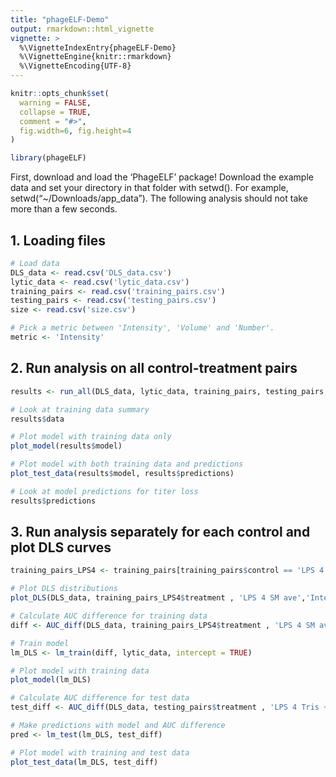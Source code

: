 ```yaml
---
title: "phageELF-Demo"
output: rmarkdown::html_vignette
vignette: >
  %\VignetteIndexEntry{phageELF-Demo}
  %\VignetteEngine{knitr::rmarkdown}
  %\VignetteEncoding{UTF-8}
---
```


```r
knitr::opts_chunk$set(
  warning = FALSE,
  collapse = TRUE,
  comment = "#>",
  fig.width=6, fig.height=4
)
```

```r
library(phageELF)
```

First, download and load the 'PhageELF' package! 
Download the example data and set your directory in that folder with setwd(). For example, setwd("~/Downloads/app_data"). The following analysis should not take more than a few seconds. 

## 1. Loading files

```r
# Load data
DLS_data <- read.csv('DLS_data.csv')
lytic_data <- read.csv('lytic_data.csv')
training_pairs <- read.csv('training_pairs.csv')
testing_pairs <- read.csv('testing_pairs.csv')
size <- read.csv('size.csv')

# Pick a metric between 'Intensity', 'Volume' and 'Number'.
metric <- 'Intensity'
```

## 2. Run analysis on all control-treatment pairs

```r

results <- run_all(DLS_data, lytic_data, training_pairs, testing_pairs, metric)

```


```r
# Look at training data summary
results$data

# Plot model with training data only 
plot_model(results$model)

# Plot model with both training data and predictions
plot_test_data(results$model, results$predictions)

# Look at model predictions for titer loss
results$predictions

```

## 3. Run analysis separately for each control and plot DLS curves

```r
training_pairs_LPS4 <- training_pairs[training_pairs$control == 'LPS 4 SM ave',]

# Plot DLS distributions
plot_DLS(DLS_data, training_pairs_LPS4$treatment , 'LPS 4 SM ave','Intensity', size$size)

# Calculate AUC difference for training data 
diff <- AUC_diff(DLS_data, training_pairs_LPS4$treatment , 'LPS 4 SM ave','Intensity')

# Train model
lm_DLS <- lm_train(diff, lytic_data, intercept = TRUE) 

# Plot model with training data
plot_model(lm_DLS)

# Calculate AUC difference for test data
test_diff <- AUC_diff(DLS_data, testing_pairs$treatment , 'LPS 4 Tris + gel ave','Intensity')

# Make predictions with model and AUC difference
pred <- lm_test(lm_DLS, test_diff)

# Plot model with training and test data
plot_test_data(lm_DLS, test_diff)

```



